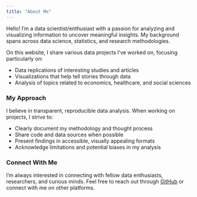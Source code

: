```yaml
---
title: "About Me"
---
```

Hello! I'm a data scientist/enthusiast with a passion for analyzing and visualizing information to uncover meaningful insights. My background spans across data science, statistics, and research methodologies.

On this website, I share various data projects I've worked on, focusing particularly on:

- Data replications of interesting studies and articles
- Visualizations that help tell stories through data
- Analysis of topics related to economics, healthcare, and social sciences

### My Approach

I believe in transparent, reproducible data analysis. When working on projects, I strive to:

- Clearly document my methodology and thought process
- Share code and data sources when possible
- Present findings in accessible, visually appealing formats
- Acknowledge limitations and potential biases in my analysis

### Connect With Me

I'm always interested in connecting with fellow data enthusiasts, researchers, and curious minds. Feel free to reach out through [GitHub](https://github.com/kkardousk) or connect with me on other platforms.